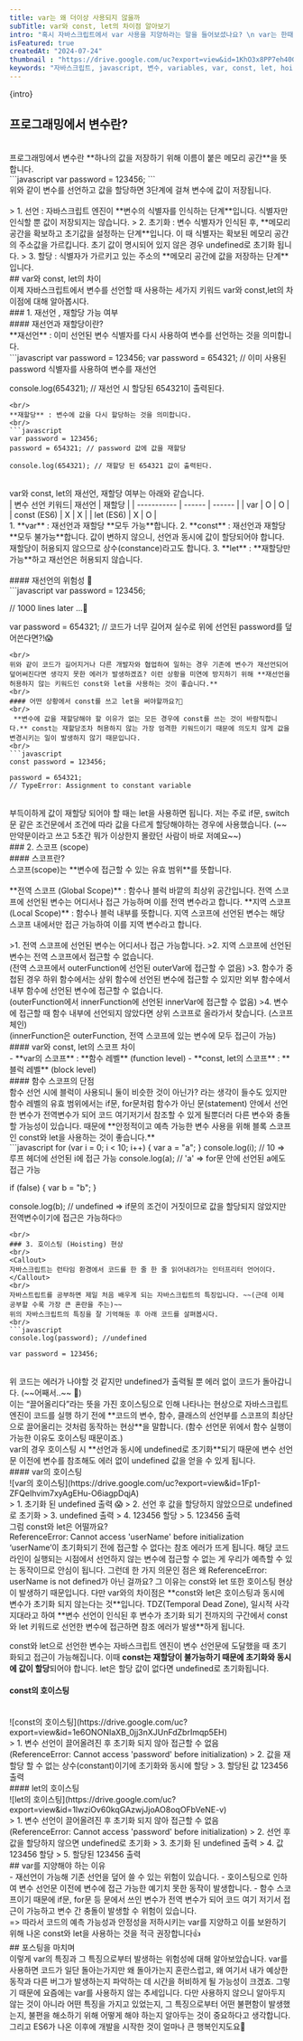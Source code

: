 ```yaml
---
title: var는 왜 더이상 사용되지 않을까
subTitle: var와 const, let의 차이점 알아보기
intro: "혹시 자바스크립트에서 var 사용을 지양하라는 말을 들어보셨나요? \n var는 한때 자바스크립트에서 변수를 선언할 수 있는 유일한 키워드였습니다. 하지만 ES6부터 모던 자바스크립트를 사용하는 개발자들은 더 이상 var를 사용하지 않고 있습니다. ES6부터 포함된 const와 let이라는 변수 선언 키워드가 있기 때문입니다. 하지만 var를 사용하지 않는 이유가 그저 오래된 문법이라서일까요? var와 const, let의 차이점을 알아보며 var가 외면받는 이유에 대해 알아보겠습니다."
isFeatured: true
createdAt: "2024-07-24"
thumbnail : "https://drive.google.com/uc?export=view&id=1KhO3x8PP7eh40G3ux4RsEg40L32eVkuC" 
keywords: "자바스크립트, javascript, 변수, variables, var, const, let, hoisting, 호이스팅, scope"
---
```

<p>{intro}</p>
<Spacing size="lg" />

## 프로그래밍에서 변수란?
<br/>
프로그래밍에서 변수란 **하나의 값을 저장하기 위해 이름이 붙은 메모리 공간**을 뜻합니다.
<br/>
```javascript 
var password = 123456; 
```
<br/>
위와 같이 변수를 선언하고 값을 할당하면 3단계에 걸쳐 변수에 값이 저장됩니다.
<br/>
<PostImage src="https://drive.google.com/uc?export=view&id=1WtfApWevV7lzHhaKIx6mF-KktJy5wZBo" alt="변수 선언 과정" width="580" height="392"/>
<br/>
> 1. 선언 : 자바스크립트 엔진이 **변수의 식별자를 인식하는 단계**입니다. 식별자만 인식할 뿐 값이 저장되지는 않습니다.
> 2. 초기화 : 변수 식별자가 인식된 후, **메모리 공간을 확보하고 초기값을 설정하는 단계**입니다. 이 때 식별자는 확보된 메모리 공간의 주소값을 가르킵니다. 초기 값이 명시되어 있지 않은 경우 undefined로 초기화 됩니다.
> 3. 할당 : 식별자가 가르키고 있는 주소의 **메모리 공간에 값을 저장하는 단계**입니다.
<br/>
## var와 const, let의 차이
<br/>
이제 자바스크립트에서 변수를 선언할 때 사용하는 세가지 키워드 var와 const,let의 차이점에 대해 알아봅시다.
<br/>
### 1. 재선언 , 재할당 가능 여부
<br/>
#### 재선언과 재할당이란?
<br/>
**재선언** : 이미 선언된 변수 식별자를 다시 사용하여 변수를 선언하는 것을 의미합니다.
<br/>
```javascript 
var password = 123456; 
var password = 654321; // 이미 사용된 password 식별자를 사용하여 변수를 재선언

console.log(654321); // 재선언 시 할당된 654321이 출력된다.
```
<br/>
**재할당** : 변수에 값을 다시 할당하는 것을 의미합니다.
<br/>
```javascript 
var password = 123456; 
password = 654321; // password 값에 값을 재할당

console.log(654321); // 재할당 된 654321 값이 출력된다.
```
<br/>
var와 const, let의 재선언, 재할당 여부는 아래와 같습니다.
<br/>
| 변수 선언 키워드| 재선언 | 재할당 |
| ----------- | ------ | ------ |
| var         | O      | O      |
| const (ES6) | X      | X      |
| let (ES6)   | X      | O      |
<br/>
1. **var** : 재선언과 재할당 **모두 가능**합니다.
2. **const** : 재선언과 재할당 **모두 불가능**합니다. 값이 변하지 않으니, 선언과 동시에 값이 할당되어야 합니다. 재할당이 허용되지 않으므로 상수(constance)라고도 합니다.
3. **let** : **재할당만 가능**하고 재선언은 허용되지 않습니다.
<br/>
<PostImage src="https://drive.google.com/uc?export=view&id=14fhjKXNkr4VFS8JnRq4UDa8c052BeEp9" alt="챗지피티한테 let의 의미를 물어보았다." width="558" height="266" caption="그래서 let이 무슨 뜻이냐고요..."/>
<br/>
#### 재선언의 위험성 🚨
<br/>
```javascript 
var password = 123456; 

// 1000 lines later ...🐌

var password = 654321; 
// 코드가 너무 길어져 실수로 위에 선언된 password를 덮어쓴다면?!😱
```
<br/>
위와 같이 코드가 길어지거나 다른 개발자와 협업하여 일하는 경우 기존에 변수가 재선언되어 덮어써진다면 생각지 못한 에러가 발생하겠죠? 이런 상황을 미연에 방지하기 위해 **재선언을 허용하지 않는 키워드인 const와 let을 사용하는 것이 좋습니다.**
<br/>
#### 어떤 상황에서 const를 쓰고 let을 써야할까요?🤔
<br/>
 **변수에 값을 재할당해야 할 이유가 없는 모든 경우에 const를 쓰는 것이 바람직합니다.** const는 재할당조차 허용하지 않는 가장 엄격한 키워드이기 때문에 의도치 않게 값을 변경시키는 일이 발생하지 않기 때문입니다.
<br/>
```javascript
const password = 123456; 

password = 654321; 
// TypeError: Assignment to constant variable
```
<br/>
 부득이하게 값이 재할당 되어야 할 때는 let을 사용하면 됩니다. 저는 주로 if문, switch문 같은 조건문에서 조건에 따라 값을 다르게 할당해야하는 경우에 사용했습니다. 
 (~~만약문이라고 쓰고 5초간 뭐가 이상한지 몰랐던 사람이 바로 저예요~~)
<br/>
### 2. 스코프 (scope)
<br/>
#### 스코프란?
<br/>
스코프(scope)는 **변수에 접근할 수 있는 유효 범위**를 뜻합니다.<br/>
<br/>
**전역 스코프 (Global Scope)** : 함수나 블럭 바깥의 최상위 공간입니다. 전역 스코프에 선언된 변수는 어디서나 접근 가능하며 이를 전역 변수라고 합니다.
**지역 스코프 (Local Scope)** : 함수나 블럭 내부를 뜻합니다. 지역 스코프에 선언된 변수는 해당 스코프 내에서만 접근 가능하여 이를 지역 변수라고 합니다.
<br/>
<PostImage src="https://drive.google.com/uc?export=view&id=1ZAsj37PaM6f7rCxrv65DjyHeVz4BMqy_" alt="스코프" width="558" height="266"/>
<br/>
>1. 전역 스코프에 선언된 변수는 어디서나 접근 가능합니다.
>2. 지역 스코프에 선언된 변수는 전역 스코프에서 접근할 수 없습니다.
  <br/> (전역 스코프에서 outerFunction에 선언된 outerVar에 접근할 수 없음)
>3. 함수가 중첩된 경우 하위 함수에서는 상위 함수에 선언된 변수에 접근할 수 있지만 외부 함수에서 내부 함수에 선언된 변수에 접근할 수 없습니다.
  <br/> (outerFunction에서 innerFunction에 선언된 innerVar에 접근할 수 없음)
>4. 변수에 접근할 때 함수 내부에 선언되지 않았다면 상위 스코프로 올라가서 찾습니다. (스코프 체인)
  <br/> (innerFunction은 outerFunction, 전역 스코프에 있는 변수에 모두 접근이 가능)

<br/>
#### var와 const, let의 스코프 차이
<br/>
- **var의 스코프** : **함수 레벨** (function level)
- **const, let의 스코프** : **블럭 레벨** (block level)
<br/>
#### 함수 스코프의 단점
<br/>
함수 선언 시에 블럭이 사용되니 둘이 비슷한 것이 아닌가? 라는 생각이 들수도 있지만 함수 레벨의 유효 범위에서는 if문, for문처럼 함수가 아닌 문(statement) 안에서 선언한 변수가 전역변수가 되어 코드 여기저기서 참조할 수 있게 될뿐더러 다른 변수와 충돌할 가능성이 있습니다. 때문에 **안정적이고 예측 가능한 변수 사용을 위해 블록 스코프인 const와 let을 사용하는 것이 좋습니다.**
<br/>
```javascript
for (var i = 0; i < 10; i++) {
  var a = "a";
}
console.log(i); // 10 => 루프 헤더에 선언된 i에 접근 가능
console.log(a); // 'a' => for문 안에 선언된 a에도 접근 가능

if (false) {
  var b = "b";
}

console.log(b); 
// undefined => if문의 조건이 거짓이므로 값을 할당되지 않았지만 전역변수이기에 접근은 가능하다🙄
``` 
<br/>
### 3. 호이스팅 (Hoisting) 현상
<br/>
<Callout>
자바스크립트는 런타임 환경에서 코드를 한 줄 한 줄 읽어내려가는 인터프리터 언어이다.
</Callout>
<br/>
자바스트립트를 공부하면 제일 처음 배우게 되는 자바스크립트의 특징입니다. ~~(근데 이제 공부할 수록 가장 큰 혼란을 주는)~~
위의 자바스크립트의 특징을 잘 기억해둔 후 아래 코드를 살펴봅시다.
<br/>
```javascript
console.log(password); //undefined

var password = 123456;
```
<br/>
위 코드는 에러가 나야할 것 같지만 undefined가 출력될 뿐 에러 없이 코드가 돌아갑니다. (~~어째서..~~ 🤦)
<br/>
이는 “끌어올리다”라는 뜻을 가진 <HighlightText type="background" fontWeight={700}>호이스팅</HighlightText>으로 인해 나타나는 현상으로 자바스크립트 엔진이 코드를 실행 하기 전에 **코드의 변수, 함수, 클래스의 선언부를 스코프의 최상단으로 끌어올리는 것처럼 동작하는 현상**을 말합니다. 
(함수 선언문 위에서 함수 실행이 가능한 이유도 호이스팅 때문이죠.)
<br/>
var의 경우 호이스팅 시 **선언과 동시에 undefined로 초기화**되기 때문에 변수 선언문 이전에 변수를 참조해도 에러 없이 undefined 값을 얻을 수 있게 됩니다.
<br/>
#### var의 호이스팅
<br/>
![var의 호이스팅](https://drive.google.com/uc?export=view&id=1Fp1-ZFQeIhvim7xyAgEHu-O6iagpDqjA)
<br/>
> 1. 초기화 된 undefined 출력 😱
> 2. 선언 후 값을 할당하지 않았으므로 undefined로 초기화
> 3. undefined 출력
> 4. 123456 할당
> 5. 123456 출력

<br/>
그럼 const와 let은 어떨까요?
<br/>
<Callout icon="🚨">
  <HighlightText textColor="red">ReferenceError: Cannot access 'userName' before initialization</HighlightText >
</Callout>
<br/>
‘userName’이 초기화되기 전에 접근할 수 없다는 참조 에러가 뜨게 됩니다. 
해당 코드 라인이 실행되는 시점에서 선언하지 않는 변수에 접근할 수 없는 게 우리가 예측할 수 있는 동작이므로 안심이 됩니다.
그런데 한 가지 의문인 점은 왜 ReferenceError: userName is not defined가 아닌 걸까요?
그 이유는 const와 let 또한 호이스팅 현상이 발생하기 때문입니다. 다만 var와의 차이점은 **const와 let은 호이스팅과 동시에 변수가 초기화 되지 않는다는 것**입니다. 
<HighlightText type="background" fontWeight={700}>TDZ(Temporal Dead Zone)</HighlightText>, 일시적 사각지대라고 하여 **변수 선언이 인식된 후 변수가 초기화 되기 전까지의 구간에서 const와 let 키워드로 선언한 변수에 접근하면 참조 에러가 발생**하게 됩니다.

const와 let으로 선언한 변수는 자바스크립트 엔진이 변수 선언문에 도달했을 때 초기화되고 접근이 가능해집니다. 이때 **const는 재할당이 불가능하기 때문에 초기화와 동시에 값이 할당**되어야 합니다. let은 할당 값이 없다면 undefined로 초기화됩니다.
<br/>
#### const의 호이스팅
<br/>
![const의 호이스팅](https://drive.google.com/uc?export=view&id=1e6ONONIaXB_0jj3nXJUnFdZbrImqp5EH)
<br/>
> 1. 변수 선언이 끌어올려진 후 초기화 되지 않아 접근할 수 없음 <br/>(ReferenceError: Cannot access 'password' before initialization)
> 2. 값을 재할당 할 수 없는 상수(constant)이기에 초기화와 동시에 할당
> 3. 할당된 값 123456 출력

<br/>
#### let의 호이스팅
<br/>
![let의 호이스팅](https://drive.google.com/uc?export=view&id=1IwziOv60kqGAzwjJjoAO8oqOFbVeNE-v)
<br/>
> 1. 변수 선언이 끌어올려진 후 초기화 되지 않아 접근할 수 없음 <br/>(ReferenceError: Cannot access 'password' before initialization)
> 2. 선언 후 값을 할당하지 않으면 undefined로 초기화 
> 3. 초기화 된 undefined 출력
> 4. 값 123456 할당
> 5. 할당된 123456 출력

<br/>
## var를 지양해야 하는 이유
<br/>
 - 재선언이 가능해 기존 선언을 덮어 쓸 수 있는 위험이 있습니다.
 - 호이스팅으로 인하여 변수 선언문 이전에 변수에 접근 가능한 예기치 못한 동작이 발생합니다.
 - 함수 스코프이기 때문에 if문, for문 등 문에서 쓰인 변수가 전역 변수가 되어 코드 여기 저기서 접근이 가능하고 변수 간 충돌이 발생할 수 위험이 있습니다.
<br/>
=> 따라서 코드의 예측 가능성과 안정성을 저하시키는 var를 지양하고 이를 보완하기 위해 나온 const와 let을 사용하는 것을 적극 권장합니다👍
<br/>
## 포스팅을 마치며
<br/>
이렇게 var의 특징과 그 특징으로부터 발생하는 위험성에 대해 알아보았습니다. var를 사용하면 코드가 일단 돌아는가지만 왜 돌아가는지 혼란스럽고, 왜 여기서 내가 예상한 동작과 다른 버그가 발생하는지 파악하는 데 시간을 허비하게 될 가능성이 크겠죠. 그렇기 때문에 요즘에는 var를 사용하지 않는 추세입니다. 다만 사용하지 않으니 알아두지 않는 것이 아니라 어떤 특징을 가지고 있었는지, 그 특징으로부터 어떤 불편함이 발생했는지, 불편을 해소하기 위해 어떻게 해야 하는지 알아두는 것이 중요하다고 생각합니다. 그리고 ES6가 나온 이후에 개발을 시작한 것이 얼마나 큰 행복인지도요🥹








